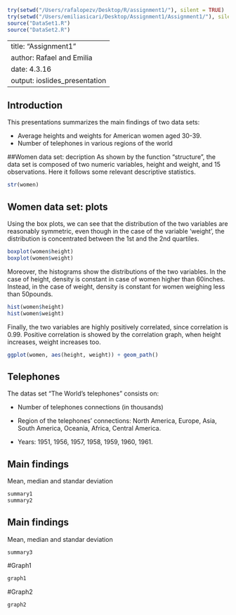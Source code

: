 
```r
try(setwd("/Users/rafalopezv/Desktop/R/assignment1/"), silent = TRUE)
try(setwd("/Users/emiliasicari/Desktop/Assignment1/Assignment1/"), silent = TRUE)
source("DataSet1.R")
source("DataSet2.R")
```

---
title: "Assignment1"
author: Rafael and Emilia 
date: 4.3.16
output: ioslides_presentation
---

## Introduction

This presentations summarizes the main findings of two data sets:

- Average heights and weights for American women aged 30-39.
- Number of telephones in various regions of the world

##Women data set: decription
As shown by the function "structure", the data set is composed of two numeric variables, height and weight, and 15 observations. Here it follows some relevant descriptive statistics. 
```r
str(women)
```

## Women data set: plots
Using the box plots, we can see that the distribution of the two variables are reasonably symmetric, even though in the case of the variable 'weight', the distribution is concentrated between the 1st and the 2nd quartiles. 
```r
boxplot(women$height)
boxplot(women$weight)
```
Moreover, the histograms show the distributions of the two variables. In the case of height, density is constant in case of women higher than 60inches. Instead, in the case of weight, density is constant for women weighing less than 50pounds. 
```r
hist(women$height)
hist(women$weight)
```
Finally, the two variables are highly positively correlated, since correlation is 0.99. Positive correlation is showed by the correlation graph, when height increases, weight increases too. 
```r
ggplot(women, aes(height, weight)) + geom_path()
```

## Telephones
The datas set "The World's telephones" consists on:

- Number of telephones connections (in thousands)

- Region of the telephones' connections: North America, Europe, Asia, 
  South America, Oceania, Africa, Central America.

- Years: 1951, 1956, 1957, 1958, 1959, 1960, 1961.

## Main findings
Mean, median and standar deviation
```r
summary1
summary2
```

## Main findings
Mean, median and standar deviation
```r
summary3
```

#Graph1
```r
graph1
```

#Graph2
```r
graph2
```
